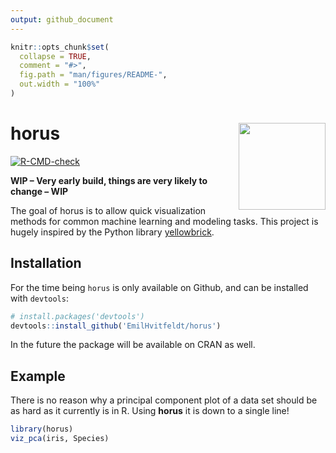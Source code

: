 ```yaml
---
output: github_document
---
```


<!-- README.md is generated from README.Rmd. Please edit that file -->

```r
knitr::opts_chunk$set(
  collapse = TRUE,
  comment = "#>",
  fig.path = "man/figures/README-",
  out.width = "100%"
)
```

# horus <img src='man/figures/logo.png' align="right" height="139" />

<!-- badges: start -->
[![R-CMD-check](https://github.com/EmilHvitfeldt/horus/workflows/R-CMD-check/badge.svg)](https://github.com/EmilHvitfeldt/horus/actions)
<!-- badges: end -->

**WIP -- Very early build, things are very likely to change -- WIP**

The goal of horus is to allow quick visualization methods for common machine learning and modeling tasks. This project is hugely inspired by the Python library [yellowbrick](https://github.com/DistrictDataLabs/yellowbrick).

## Installation

For the time being `horus` is only available on Github, and can be installed
with `devtools`:

```r
# install.packages('devtools')
devtools::install_github('EmilHvitfeldt/horus')
```

In the future the package will be available on CRAN as well.

## Example

There is no reason why a principal component plot of a data set should be as hard as it currently is in R. Using **horus** it is down to a single line!

```r
library(horus)
viz_pca(iris, Species)
```
